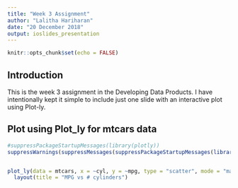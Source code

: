 ---
title: "Week 3 Assignment"
author: "Lalitha Hariharan"
date: "20 December 2018"
output: ioslides_presentation
---

```{r setup, include=FALSE}
knitr::opts_chunk$set(echo = FALSE)
```

## Introduction

This is the week 3 assignment in the Developing Data Products. I have intentionally kept it simple to include just one slide with an interactive plot using Plot-ly.

## Plot using Plot_ly for mtcars data

```{r plot, echo=FALSE}

#suppressPackageStartupMessages(library(plotly))
suppressWarnings(suppressMessages(suppressPackageStartupMessages(library(plotly))))


plot_ly(data = mtcars, x = ~cyl, y = ~mpg, type = "scatter", mode = "markers") %>%
  layout(title = "MPG vs # cylinders")


```

